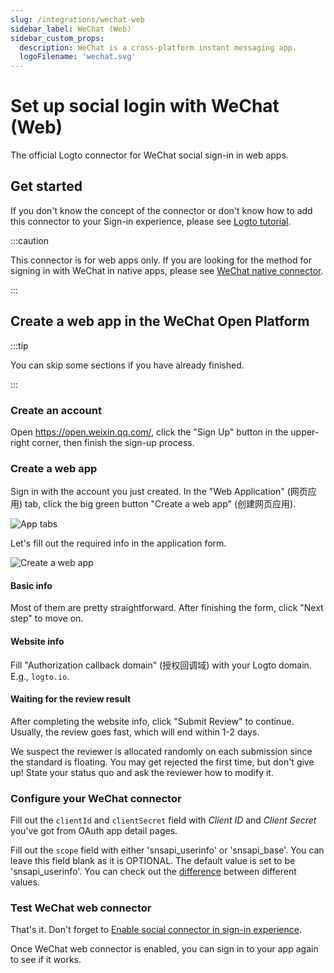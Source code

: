 ```yaml
---
slug: /integrations/wechat-web
sidebar_label: WeChat (Web)
sidebar_custom_props:
  description: WeChat is a cross-platform instant messaging app.
  logoFilename: 'wechat.svg'
---
```



# Set up social login with WeChat (Web)

The official Logto connector for WeChat social sign-in in web apps.

<GuideTip />

## Get started

If you don't know the concept of the connector or don't know how to add this connector to your Sign-in experience, please see [Logto tutorial](/connectors/social-connectors).

:::caution

This connector is for web apps only. If you are looking for the method for signing in with WeChat in native apps, please see [WeChat native connector](/integrations/wechat-native).

:::

## Create a web app in the WeChat Open Platform

:::tip

You can skip some sections if you have already finished.

:::

### Create an account

Open https://open.weixin.qq.com/, click the "Sign Up" button in the upper-right corner, then finish the sign-up process.

### Create a web app

Sign in with the account you just created. In the "Web Application" (网页应用) tab, click the big green button "Create a web app" (创建网页应用).

![App tabs](./assets/app-tabs.png)

Let's fill out the required info in the application form.

![Create a web app](./assets/create-web-app.png)

#### Basic info

Most of them are pretty straightforward. After finishing the form, click "Next step" to move on.

#### Website info

Fill "Authorization callback domain" (授权回调域) with your Logto domain. E.g., `logto.io`.

#### Waiting for the review result

After completing the website info, click "Submit Review" to continue. Usually, the review goes fast, which will end within 1-2 days.

We suspect the reviewer is allocated randomly on each submission since the standard is floating. You may get rejected the first time, but don't give up! State your status quo and ask the reviewer how to modify it.

### Configure your WeChat connector

Fill out the `clientId` and `clientSecret` field with _Client ID_ and _Client Secret_ you've got from OAuth app detail pages.

Fill out the `scope` field with either 'snsapi_userinfo' or 'snsapi_base'. You can leave this field blank as it is OPTIONAL. The default value is set to be 'snsapi_userinfo'. You can check out the [difference](https://developers.weixin.qq.com/doc/offiaccount/OA_Web_Apps/Wechat_webpage_authorization.html) between different values.

### Test WeChat web connector

That's it. Don't forget to [Enable social connector in sign-in experience](/connectors/social-connectors/#enable-social-sign-in).

Once WeChat web connector is enabled, you can sign in to your app again to see if it works.

